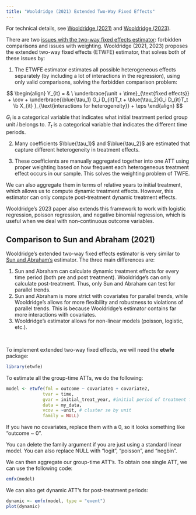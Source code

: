 ```yaml
---
title: "Wooldridge (2021) Extended Two-Way Fixed Effects"
---
```


::: small
For technical details, see [Wooldridge (2021)](https://papers.ssrn.com/sol3/papers.cfm?abstract_id=3906345) and [Wooldridge (2023)](https://academic.oup.com/ectj/article/26/3/C31/7250479).
:::

There are two [issues with the two-way fixed effects estimator](twfestaggered.qmd): forbidden comparisons and issues with weighting. Wooldridge (2021, 2023) proposes the extended two-way fixed effects (ETWFE) estimator, that solves both of these issues by:

1.  The ETWFE estimator estimates all possible heterogeneous effects separately (by including a lot of interactions in the regression), using only valid comparisons, solving the forbidden comparison problem:

$$
\begin{align}
Y_{it} = & \ \underbrace{\unit + \time}_{\text{fixed effects}} + \cov + \underbrace{\blue{\tau_1} G_i D_{it}T_t + \blue{\tau_2}G_i D_{it}T_t \b X_{it} }_{\text{interactions for heterogeneity}} + \eps
\end{align}
$$

::: small
$G_i$ is a categorical variable that indicates what initial treatment period group unit $i$ belongs to. $T_t$ is a categorical variable that indicates the different time periods.
:::

2.  Many coefficients $\blue{\tau_1}$ and $\blue{\tau_2}$ are estimated that capture different heterogeneity in treatment effects.

3.  These coefficients are manually aggregated together into one ATT using proper weighting based on how frequent each heterogeneous treatment effect occurs in our sample. This solves the weighting problem of TWFE.

::: small
We can also aggregate them in terms of relative years to initial treatment, which allows us to compute dynamic treatment effects. However, this estimator can only compute post-treatment dynamic treatment effects.
:::

Wooldridge's 2023 paper also extends this framework to work with logistic regression, poisson regression, and negative binomial regression, which is useful when we deal with non-continuous outcome variables.

::: {.callout-note collapse="true"}
## Comparison to Sun and Abraham (2021)

::: append
Wooldridge's extended two-way fixed effects estimator is very similar to [Sun and Abraham's](sunab.qmd) estimator. The three main differences are:

1.  Sun and Abraham can calculate dynamic treatment effects for every time period (both pre and post treatment). Wooldridge's can only calculate post-treatment. Thus, only Sun and Abraham can test for parallel trends.
2.  Sun and Abraham is more strict with covariates for parallel trends, while Wooldridge's allows for more flexibility and robustness to violations of parallel trends. This is because Wooldridge's estimator contains far more interactions with covariates.
3.  Wooldridge's estimator allows for non-linear models (poisson, logistic, etc.).
:::
:::

<br />

To implement extended two-way fixed effects, we will need the **etwfe** package:

```r
library(etwfe)
```

To estimate all the group-time ATTs, we do the following:

```r
model <- etwfe(fml = outcome ~ covariate1 + covariate2,
              tvar = time,
              gvar = initial_treat_year, #initial period of treatment for unit
              data = my_data,
              vcov = ~unit, # cluster se by unit
              family = NULL) 
```

::: small
If you have no covariates, replace them with a 0, so it looks something like "outcome \~ 0".

You can delete the family argument if you are just using a standard linear model. You can also replace NULL with "logit", "poisson", and "negbin".
:::

We can then aggregate our group-time ATT's. To obtain one single ATT, we can use the following code:

```r
emfx(model)
```

We can also get dynamic ATT's for post-treatment periods:

```r
dynamic <- emfx(model, type = "event")
plot(dynamic)
```
